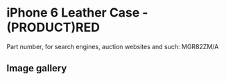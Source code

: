 
# iPhone 6 Leather Case - (PRODUCT)RED

Part number, for search engines, auction websites and such: MGR82ZM/A

## Image gallery

<div style={{ width: "768px" }}>
  <GalleryComponent
    images={[
      {
        original: "/everysource/MGR82.webp",
        thumbnail: "/everypreview/MGR82.webp",
      },
      {
        original: "/everysource/MGR82_AV1_GOLD.webp",
        thumbnail: "/everypreview/MGR82_AV1_GOLD.webp",
      },
      {
        original: "/everysource/MGR82_AV1_SILVER.webp",
        thumbnail: "/everypreview/MGR82_AV1_SILVER.webp",
      },
      {
        original: "/everysource/MGR82_AV1_SPACE_GRAY.webp",
        thumbnail: "/everypreview/MGR82_AV1_SPACE_GRAY.webp",
      },
      {
        original: "/everysource/MGR82_AV2.webp",
        thumbnail: "/everypreview/MGR82_AV2.webp",
      },
      {
        original: "/everysource/MGR82_AV3.webp",
        thumbnail: "/everypreview/MGR82_AV3.webp",
      },
      {
        original: "/everysource/MGR82_AV4.webp",
        thumbnail: "/everypreview/MGR82_AV4.webp",
      },
      {
        original: "/everysource/MGR82_AV5.webp",
        thumbnail: "/everypreview/MGR82_AV5.webp",
      }
    ]}
  />
</div>